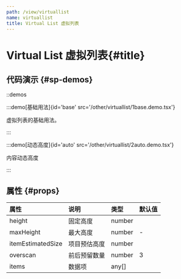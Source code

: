 ```yaml
---
path: /view/virtuallist
name: virtuallist
title: Virtual List 虚拟列表
---
```

<div class="sys-ctx-main-left">

# Virtual List 虚拟列表\{#title\}

## 代码演示 \{#sp-demos\}

::demos

:::demo[基础用法]{id='base' src='/other/virtuallist/1base.demo.tsx'}

虚拟列表的基础用法。

:::


:::demo[动态高度]{id='auto' src='/other/virtuallist/2auto.demo.tsx'}

内容动态高度

:::




## 属性 \{#props\}

| 属性 | 说明 | 类型 | 默认值 |
| :--- | :---- | :--- | :--- |
|height|固定高度|number||
|maxHeight|最大高度|number|-|
|itemEstimatedSize|项目预估高度|number||
|overscan|前后预留数量|number|3|
|items|数据项|any[]||


</div>

